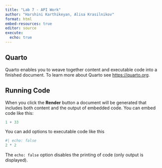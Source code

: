 ```yaml
---
title: "Lab 7 - API Work"
author: "Harshini Karthikeyan, Alisa Krasilnikov"
format: html
embed-resources: true
editor: source
execute: 
  echo: true
---
```



## Quarto

Quarto enables you to weave together content and executable code into a finished document. To learn more about Quarto see <https://quarto.org>.

## Running Code

When you click the **Render** button a document will be generated that includes both content and the output of embedded code. You can embed code like this:

```r
1 + 33
```

You can add options to executable code like this

```r
#| echo: false
2 * 2
```

The `echo: false` option disables the printing of code (only output is displayed).
